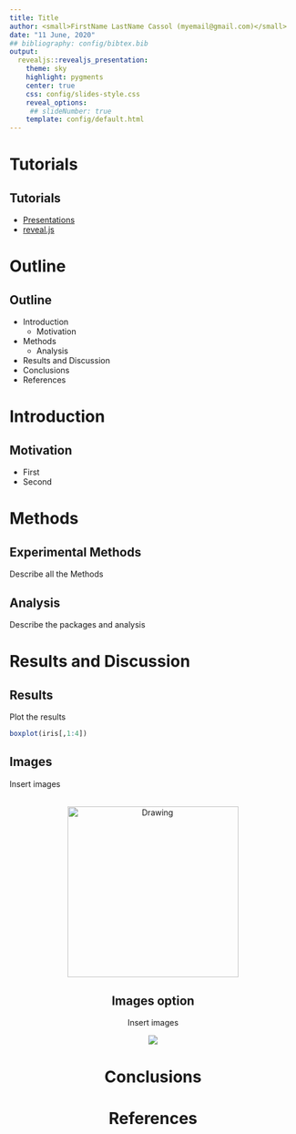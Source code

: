 ```yaml
---
title: Title
author: <small>FirstName LastName Cassol (myemail@gmail.com)</small>
date: "11 June, 2020" 
## bibliography: config/bibtex.bib
output: 
  revealjs::revealjs_presentation:
    theme: sky
    highlight: pygments
    center: true
    css: config/slides-style.css
    reveal_options:
     ## slideNumber: true
    template: config/default.html
---
```


# Tutorials

## Tutorials

  - [Presentations](https://bookdown.org/yihui/rmarkdown/presentations.html)
  - [reveal.js](https://bookdown.org/yihui/rmarkdown/revealjs.html)

# Outline

## Outline
- Introduction
  - Motivation
- Methods
  - Analysis
- Results and Discussion
- Conclusions
- References

# Introduction

## Motivation

- First
- Second

# Methods

## Experimental Methods

Describe all the Methods

## Analysis

Describe the packages and analysis

# Results and Discussion

## Results

Plot the results

```r
boxplot(iris[,1:4])
```

## Images

Insert images

<br><center><img src="./images/logo.png" align="botton" alt="Drawing" style="width: 300px;"/><center>

## Images option

Insert images

![](./images/logo.png)


# Conclusions


# References 

